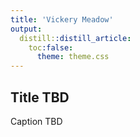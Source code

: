 ---
title: 'Vickery Meadow'
output:
  distill::distill_article:
    toc:false:
      theme: theme.css
---



## Title TBD {-}

Caption TBD